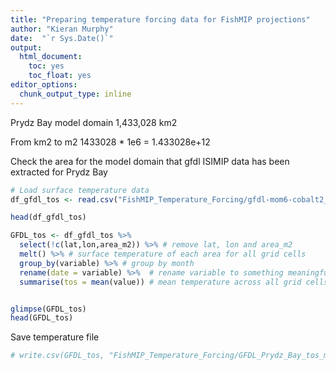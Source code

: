 ```yaml
---
title: "Preparing temperature forcing data for FishMIP projections"
author: "Kieran Murphy"
date:  "`r Sys.Date()`"
output: 
  html_document:
    toc: yes
    toc_float: yes
editor_options: 
  chunk_output_type: inline
---
```


Prydz Bay model domain 1,433,028 km2

From km2 to m2 1433028 * 1e6 = 1.433028e+12

Check the area for the model domain that gfdl ISIMIP data has been extracted for Prydz Bay

```r
# Load surface temperature data
df_gfdl_tos <- read.csv("FishMIP_Temperature_Forcing/gfdl-mom6-cobalt2_obsclim_tos_15arcmin_prydz-bay_monthly_1961_2010.csv") 

head(df_gfdl_tos)
```


```r
GFDL_tos <- df_gfdl_tos %>%
  select(!c(lat,lon,area_m2)) %>% # remove lat, lon and area_m2
  melt() %>% # surface temperature of each area for all grid cells
  group_by(variable) %>% # group by month
  rename(date = variable) %>%  # rename variable to something meaningful
  summarise(tos = mean(value)) # mean temperature across all grid cells in model region for each month


glimpse(GFDL_tos)
head(GFDL_tos)
```


Save temperature file

```r
# write.csv(GFDL_tos, "FishMIP_Temperature_Forcing/GFDL_Prydz_Bay_tos_mean.csv")
```





